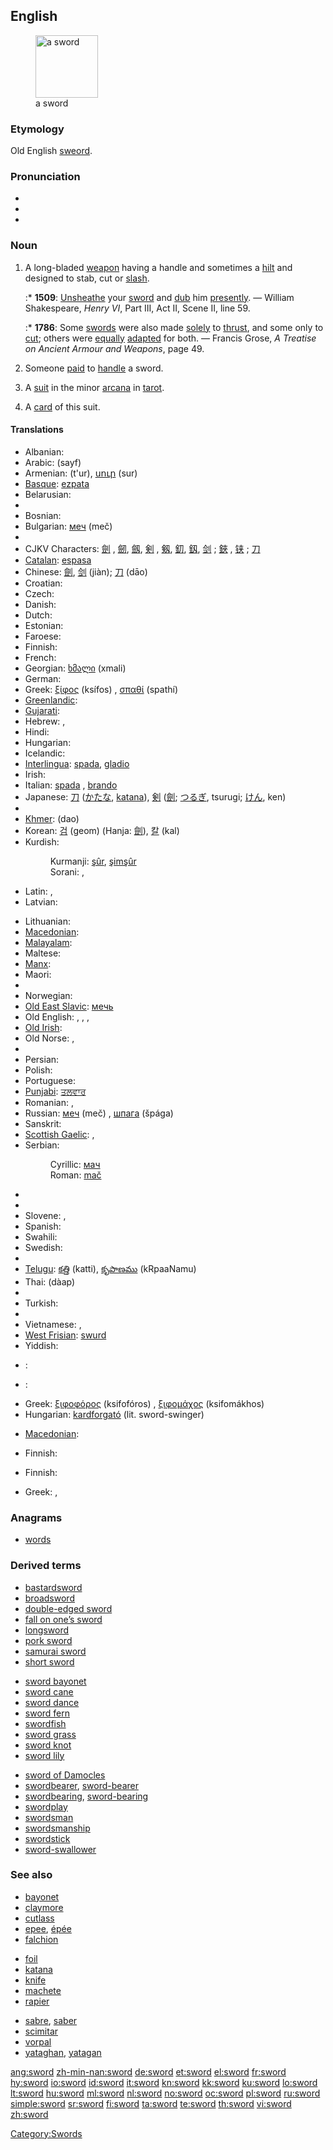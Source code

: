 {{wikipedia}}
{{also|s-word}}
==English==
[[Image:Estoque_1480_dC..jpg|thumb|right|100px|a sword]]

===Etymology===
Old English [[sweord]].

===Pronunciation===
* {{IPA|/sɔ:d/|/soʊrd/}}
* {{audio|en-us-sword.ogg|Audio (US)}}
* {{rhymes|ɔː(r)d}}

===Noun===
{{en-noun}}

# {{context|Weapon}} A long-bladed [[weapon]] having a handle and sometimes a [[hilt]] and designed to stab, cut or [[slash]]. <!-- This is encyclopedic: It was sheathed in a [[scabbard]]. It was originally a [[melée]] weapon that was used in serious combat, but now is mostly used in sports and for ceremonies, and is viewed as one of the most noble weapons.-->
#:* '''1509''': [[unsheathe|Unsheathe]] your [[sword]] and [[dub]] him [[presently]]. &mdash; William Shakespeare, ''Henry VI'', Part III, Act II, Scene II, line 59.
#:* '''1786''': Some [[sword]]s were also made [[solely]] to [[thrust]], and some only to [[cut]]; others were [[equally]] [[adapt]]ed for both. &mdash; Francis Grose, ''A Treatise on Ancient Armour and Weapons'', page 49.
# Someone [[paid]] to [[handle]] a sword.
# {{context|tarot}} A [[suit]] in the minor [[arcana]] in [[tarot]].
# {{context|tarot}} A [[card]] of this suit.

====Translations====
{{trans-top|weapon}}
* Albanian: {{t-|sq|shpatë|xs=Albanian}}
* Arabic: {{Arab|[[سيف]]}} (sayf) {{m}}
* Armenian: {{t-|hy|թուր|sc=Hayeren|xs=Armenian}} (t'ur), [[սուր]] (sur)
* [[Basque]]: [[ezpata]]
* Belarusian: {{t-|be|шабля|tr=šablia|sc=Cyrl|xs=Belarusian}}
* {{trreq|Bengali}}
* Bosnian: {{t-|bs|mač|m}}
* Bulgarian: [[меч]] (meč)
* {{trreq|Burmese}}
* CJKV Characters: [[劍]]<!--zh/ja trad-->, [[劒]], [[劔]], [[剣]]<!--ja simp-->, [[剱]], [[釖]], [[釼]], [[剑]]<!--zh simp-->; [[鋏]]<!--zh trad/ja-->, [[铗]]<!--zh simp-->; [[刀]]
* [[Catalan]]: [[espasa]] {{f}}
* Chinese: [[劍]], [[剑]] (jiàn); [[刀]] (dāo)
* Croatian: {{t-|hr|mač|m}}
* Czech: {{t-|cs|meč|m}}
* Danish: {{t-|da|sværd|c}}
* Dutch: {{t+|nl|zwaard|n}}
* Estonian: {{t-|et|mõõk}}
* Faroese: {{t-|fo|svørð|n|xs=Faroese}}
* Finnish: {{t+|fi|miekka}}
* French: {{t+|fr|épée|f}}
* Georgian: [[ხმალი]] (xmali)
* German: {{t+|de|Schwert|n}}
* Greek: [[ξίφος]] (ksífos) {{n}}, [[σπαθί]] (spathí) {{n}}
* [[Greenlandic]]: {{t-|kl|pana|xs=Greenlandic}}
* [[Gujarati]]: {{t+|gu|તલવાર|xs=Gujarati}}
* Hebrew: {{he-translation|חרב|kherev}} {{m}}, {{he-translation|סיף|sayif}} {{m}}
* Hindi: {{t-|hi|तलवार|sc=Deva|xs=Hindi}}
* Hungarian: {{t+|hu|kard}}
* Icelandic: {{t+|is|sverð|m}}
* [[Interlingua]]: [[spada]], [[gladio]]
* Irish: {{t-|ga|claíomh|m|xs=Irish}}
* Italian: [[spada]] {{f}}, [[brando]] {{m}} {{italbrac|poetic}}
* Japanese: [[刀]] ([[かたな]], [[katana]]), [[剣]] ([[劍]]; [[つるぎ]], tsurugi; [[けん]], ken)
* {{trreq|Kannada}}
* [[Khmer]]: {{Khmr|[[ដាវ]]}} (dao)
* Korean: [[검]] (geom) (Hanja: [[劍#Korean|劍]]), [[칼]] (kal)<!--the latter seems to be a native word and therefore has no Hanja-->
* Kurdish:
*: Kurmanji: [[şûr]], [[şimşûr]] {{g|Kurdish}}
*: Sorani: {{t|ku|شمشێر|tr=shimshaer|sc=ku-Arab}}, {{t|ku|شێر|tr=shaer|sc=ku-Arab}}
* Latin: {{t+|la|gladius|m}}, {{t-|la|spatha|f}}
* Latvian: {{t-|lv|zobens|m|xs=Latvian}}
{{trans-mid}}
* Lithuanian: {{t+|lt|kalavijas|m|xs=Lithuanian}}
* [[Macedonian]]: {{t-|mk|меч|m|tr=meč|sc=Cyrl|xs=Macedonian}}
* [[Malayalam]]: {{t|ml|വാള്|sc=Mlym|xs=Malayalam}}
* Maltese: {{t-|mt|sejf|xs=Maltese}}
* [[Manx]]: {{t|gv|cliwe|f|xs=Manx}}
* Maori: {{t-|mi|hoari|xs=Maori}}
* {{trreq|Mongolian}}
* Norwegian: {{t+|no|sverd|n}}
* [[Old East Slavic]]: [[мечь]] {{g|Old Russian}}
* Old English: {{t-|ang|sweord|n|xs=Old English}}, {{t-|ang|bil|n|xs=Old English}}, {{t-|ang|mece|m|alt=mēċe|xs=Old English}}, {{t-|ang|secg|m|xs=Old English}}
* [[Old Irish]]: {{tø|sga|claideb|m|xs=Old Irish}}
* Old Norse: {{tø|non|mækir|m|xs=Old Norse}}, {{tø|non|sverð|n|xs=Old Norse}}
* {{trreq|Oriya}}
* Persian: {{t-|fa|شمشیر|tr=šamšir|sc=fa-Arab|xs=Persian}}
* Polish: {{t+|pl|miecz|m}}
* Portuguese: {{t+|pt|espada|f}}
* [[Punjabi]]: [[ਤਲਵਾਰ]]
* Romanian: {{t+|ro|sabie|f}}, {{t+|ro|spadă|f}}
* Russian: [[меч]] (meč) {{m}}, [[шпага]] (špága) {{f}}
* Sanskrit: {{t-|sa|कृपाण|sc=Deva|xs=Sanskrit}}
* [[Scottish Gaelic]]: {{t-|gd|claidheamh|m|xs=Scottish Gaelic}}, {{t-|gd|slaighre|f|xs=Scottish Gaelic}}
* Serbian:
*: Cyrillic: [[мач]] {{m}}
*: Roman: [[mač#Serbian|mač]] {{m}}
* {{trreq|Sinhalese}}
* {{trreq|Slovak}}
* Slovene: {{t+|sl|meč|m}}, {{t+|sl|sablja|f}}
* Spanish: {{t+|es|espada|f}}
* Swahili: {{t-|sw|upanga|xs=Swahili}}
* Swedish: {{t+|sv|svärd|c}}
* {{trreq|Tamil}}
* [[Telugu]]: [[కత్తి]] (katti), [[కృపాణము]] (kRpaaNamu)
* Thai: {{Thai|[[ดาบ]]}} (dàap)
* {{trreq|Tibetan}}
* Turkish: {{t+|tr|kılıç}}
* {{trreq|Urdu}}
* Vietnamese: {{t+|vi|gươm|xs=Vietnamese}}, {{t+|vi|kiếm|xs=Vietnamese}}
* [[West Frisian]]: [[swurd]] {{n}}
* Yiddish: {{t-|yi|שווערד|f|tr=shverd|sc=Hebr|xs=Yiddish}}
* {{subst:ua}}: {{tø|ua|Меч }}
* {{subst:ua}}: {{tø|ua|Меч }}
{{trans-bottom}}

{{trans-top|one who handles a sword}}
* Greek: [[ξιφοφόρος]] (ksifofóros) {{m}}, [[ξιφομάχος]] (ksifomákhos) {{m}}
* Hungarian: [[kardforgató]] (lit. sword-swinger)
{{trans-mid}}
* [[Macedonian]]: {{t-|mk|мечувалец|m|tr=mečuválec|sc=Cyrl|xs=Macedonian}}
{{trans-bottom}}

{{trans-top|suit in tarot}}
* Finnish: {{t-|fi|miekat|p}}
{{trans-mid}}
{{trans-bottom}}

{{trans-top|card of this suit}}
* Finnish: {{t+|fi|miekka}}
{{trans-mid}}
* Greek: {{t+|el|σπαθί|n|sc=Grek}}, {{t+|el|σπαθιά|p|sc=Grek}}
{{trans-bottom}}

===Anagrams===
* [[words]]

===Derived terms===
{{top3}}
* [[bastardsword]]
* [[broadsword]]
* [[double-edged sword]]
* [[fall on one's sword|fall on one’s sword]]
* [[longsword]]
* [[pork sword]]
* [[samurai sword]]
* [[short sword]]
{{mid3}}
* [[sword bayonet]]
* [[sword cane]]
* [[sword dance]]
* [[sword fern]]
* [[swordfish]]
* [[sword grass]]
* [[sword knot]]
* [[sword lily]]
{{mid3}}
* [[sword of Damocles]]
* [[swordbearer]], [[sword-bearer]]
* [[swordbearing]], [[sword-bearing]]
* [[swordplay]]
* [[swordsman]]
* [[swordsmanship]]
* [[swordstick]]
* [[sword-swallower]]
<!-- vorpal sword -->
{{bottom3}}

===See also===
{{top3}}
* [[bayonet]]
* [[claymore]]
* [[cutlass]]
* [[epee]], [[épée]]
* [[falchion]]
{{mid3}}
* [[foil]]
* [[katana]]
* [[knife]]
* [[machete]]
* [[rapier]]
{{mid3}}
* [[sabre]], [[saber]]
* [[scimitar]]
* [[vorpal]]
* [[yataghan]], [[yatagan]]
{{bottom3}}

[[Category:Swords]]

[[ang:sword]]
[[zh-min-nan:sword]]
[[de:sword]]
[[et:sword]]
[[el:sword]]
[[fr:sword]]
[[hy:sword]]
[[io:sword]]
[[id:sword]]
[[it:sword]]
[[kn:sword]]
[[kk:sword]]
[[ku:sword]]
[[lo:sword]]
[[lt:sword]]
[[hu:sword]]
[[ml:sword]]
[[nl:sword]]
[[no:sword]]
[[oc:sword]]
[[pl:sword]]
[[ru:sword]]
[[simple:sword]]
[[sr:sword]]
[[fi:sword]]
[[ta:sword]]
[[te:sword]]
[[th:sword]]
[[vi:sword]]
[[zh:sword]]